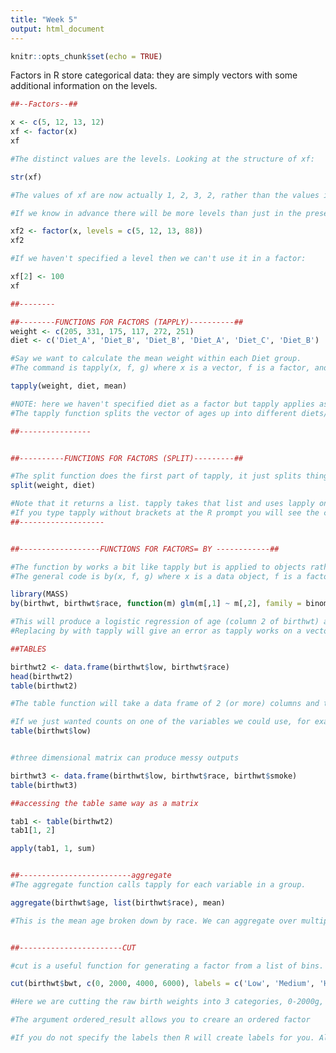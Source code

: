 ```yaml
---
title: "Week 5"
output: html_document
---
```


```r
knitr::opts_chunk$set(echo = TRUE)
```


Factors in R store categorical data: they are simply vectors with some additional information on the levels.
```r
##--Factors--##

x <- c(5, 12, 13, 12) 
xf <- factor(x)
xf

#The distinct values are the levels. Looking at the structure of xf:

str(xf)

#The values of xf are now actually 1, 2, 3, 2, rather than the values in x. Notice that the levels are characters.

#If we know in advance there will be more levels than just in the present data we can specify them:

xf2 <- factor(x, levels = c(5, 12, 13, 88))
xf2

#If we haven't specified a level then we can't use it in a factor:

xf[2] <- 100
xf

##--------
```

```r

##--------FUNCTIONS FOR FACTORS (TAPPLY)----------##
weight <- c(205, 331, 175, 117, 272, 251)
diet <- c('Diet_A', 'Diet_B', 'Diet_B', 'Diet_A', 'Diet_C', 'Diet_B')

#Say we want to calculate the mean weight within each Diet group.
#The command is tapply(x, f, g) where x is a vector, f is a factor, and g is a function. Here g is the function mean, x is the weight vector and diet is the factor:

tapply(weight, diet, mean)

#NOTE: here we haven't specified diet as a factor but tapply applies as.factor to it.
#The tapply function splits the vector of ages up into different diets/groups and runs mean on each group.

##----------------


##----------FUNCTIONS FOR FACTORS (SPLIT)---------##

#The split function does the first part of tapply, it just splits things into groups
split(weight, diet)

#Note that it returns a list. tapply takes that list and uses lapply on it.
#If you type tapply without brackets at the R prompt you will see the contents of the function. Note that tapply uses split and lapply.
##-------------------


##------------------FUNCTIONS FOR FACTORS= BY ------------##

#The function by works a bit like tapply but is applied to objects rather than vectors.
#The general code is by(x, f, g) where x is a data object, f is a factor on which to split the data into groups and g is a function to be applied to each group

library(MASS)
by(birthwt, birthwt$race, function(m) glm(m[,1] ~ m[,2], family = binomial)) 

#This will produce a logistic regression of age (column 2 of birthwt) against low birth weight (column 1) by race.
#Replacing by with tapply will give an error as tapply works on a vector, not a data frame.
```


```r
##TABLES

birthwt2 <- data.frame(birthwt$low, birthwt$race)
head(birthwt2)
table(birthwt2)

#The table function will take a data frame of 2 (or more) columns and turn them into a contingency table

#If we just wanted counts on one of the variables we could use, for example:
table(birthwt$low)


#three dimensional matrix can produce messy outputs

birthwt3 <- data.frame(birthwt$low, birthwt$race, birthwt$smoke)
table(birthwt3)

##accessing the table same way as a matrix

tab1 <- table(birthwt2)
tab1[1, 2]

apply(tab1, 1, sum)


##-------------------------aggregate
#The aggregate function calls tapply for each variable in a group.

aggregate(birthwt$age, list(birthwt$race), mean)

#This is the mean age broken down by race. We can aggregate over multiple variables if required.


##-----------------------CUT

#cut is a useful function for generating a factor from a list of bins. The general use is cut(x, b) where x is a numeric variable and b is a set of bins

cut(birthwt$bwt, c(0, 2000, 4000, 6000), labels = c('Low', 'Medium', 'High'), ordered_result = TRUE)

#Here we are cutting the raw birth weights into 3 categories, 0-2000g, 2000-4000g, and 4000-6000g and giving them three labels.

#The argument ordered_result allows you to creare an ordered factor

#If you do not specify the labels then R will create labels for you. Alternatively use labels = FALSE.
```
